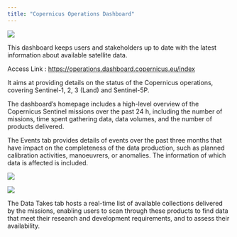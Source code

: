 ```yaml
---
title: "Copernicus Operations Dashboard"
---
```


![](../_images/Data/Dashboard1.png)

This dashboard keeps users and stakeholders up to date with the latest information about available satellite data. 

Access Link : [https://operations.dashboard.copernicus.eu/index](https://operations.dashboard.copernicus.eu/index) 


It aims at providing details on the status of the Copernicus operations, covering Sentinel-1, 2, 3 (Land) and Sentinel-5P.  

The dashboard's homepage includes a high-level overview of the Copernicus Sentinel missions over the past 24 h, including the number of missions, time spent gathering data, data volumes, and the number of products delivered. 

The Events tab provides details of events over the past three months that have impact on the completeness of the data production, such as planned calibration activities, manoeuvrers, or anomalies. The information of which data is affected is included.   


![](../_images\Data\Dashboard2.png){fig-align="center"}


![](../_images\Data\Dashboard2.png){fig-align="center"}

The Data Takes tab hosts a real-time list of available collections delivered by the missions, enabling users to scan through these products to find data that meet their research and development requirements, and to assess their availability.